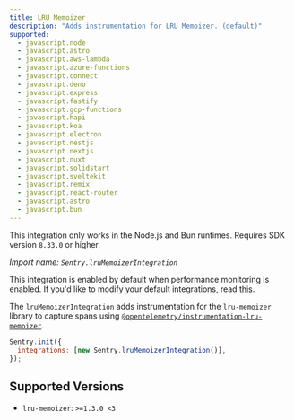 ```yaml
---
title: LRU Memoizer
description: "Adds instrumentation for LRU Memoizer. (default)"
supported:
  - javascript.node
  - javascript.astro
  - javascript.aws-lambda
  - javascript.azure-functions
  - javascript.connect
  - javascript.deno
  - javascript.express
  - javascript.fastify
  - javascript.gcp-functions
  - javascript.hapi
  - javascript.koa
  - javascript.electron
  - javascript.nestjs
  - javascript.nextjs
  - javascript.nuxt
  - javascript.solidstart
  - javascript.sveltekit
  - javascript.remix
  - javascript.react-router
  - javascript.astro
  - javascript.bun
---
```


<Alert level="info">

This integration only works in the Node.js and Bun runtimes. Requires SDK version `8.33.0` or higher.

</Alert>

_Import name: `Sentry.lruMemoizerIntegration`_

This integration is enabled by default when performance monitoring is enabled. If you'd like to modify your default integrations, read [this](./../#modifying-default-integrations).

The `lruMemoizerIntegration` adds instrumentation for the `lru-memoizer` library to capture spans using [`@opentelemetry/instrumentation-lru-memoizer`](https://www.npmjs.com/package/@opentelemetry/instrumentation-lru-memoizer).

```javascript
Sentry.init({
  integrations: [new Sentry.lruMemoizerIntegration()],
});
```

## Supported Versions

- `lru-memoizer`: `>=1.3.0 <3`
